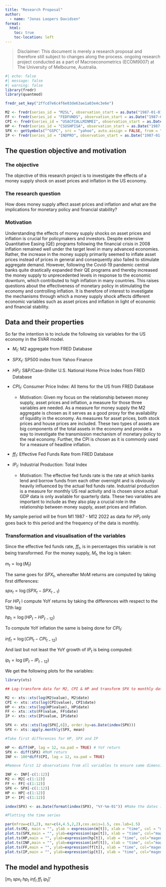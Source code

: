 ```yaml
---
title: "Research Proposal"
author: 
  - name: "Jonas Loopers Davidsen"
format:
  html:
    toc: true
    toc-location: left
---
```

> Disclaimer: This document is merely a research proposal and therefore still subject to changes along the process. ongoing research project conducted as a part of Macroeconometrics (ECOM9007) at The University of Melbourne, Australia.\

```r
#| echo: false
#| message: false
#| warning: false
library(fredr)
library(quantmod)

fredr_set_key("2ffcd7e6c4f6e03de63ae1a03e4c3e6e")

M2 <- fredr(series_id = "M2SL", observation_start = as.Date("1987-01-01"), observation_end = as.Date("2022-12-31"))
FF <- fredr(series_id = "FEDFUNDS", observation_start = as.Date("1987-01-01"), observation_end = as.Date("2022-12-31"))
CPI <- fredr(series_id = "USACPIALLMINMEI", observation_start = as.Date("1987-01-01"), observation_end = as.Date("2022-12-31"))
HP <- fredr(series_id = "CSUSHPISA", observation_start = as.Date("1987-01-01"))
SPX <- getSymbols("^GSPC", src = "yahoo", auto.assign = FALSE, from = "1987-01-01", to = "2022-12-31")
IP <- fredr(series_id = "INDPRO", observation_start = as.Date("1987-01-01"), observation_end = as.Date("2022-12-31"))
```

## The question objective and motivation

### The objective

The objective of this research project is to investigate the effects of a money supply shock on asset prices and inflation in the US economy.

### The research question

How does money supply affect asset prices and inflation and what are the implications for monetary policy and financial stability?

### Motivation

Understanding the effects of money supply shocks on asset prices and inflation is crucial for policymakers and investors. Despite extensive Quantitative Easing (QE) programs following the financial crisis in 2008 inflation remained well under the target level in many advanced economies. Rather, the increase in the money supply primarily seemed to inflate asset prices instead of prices in general and consequently also failed to stimulate aggregate demand. However, following the Covid-19 pandemic central banks quite drastically expanded their QE programs and thereby increased the money supply to unprecedented levels in response to the economic downturn, which contributed to high inflation in many countries. This raises questions about the effectiveness of monetary policy in stimulating the economy and controlling inflation. It is therefore of interest to investigate the mechanisms through which a money supply shock affects different economic variables such as asset prices and inflation in light of economic and financial stability.

## Data and their properties

So far the intention is to include the following six variables for the US economy in the SVAR model.

* $M_t$: M2 aggregate from FRED Database

* $SPX_t$: SP500 index from Yahoo Finance
* $HP_t$: S&P/Case-Shiller U.S. National Home Price Index from FRED Database
* $CPI_t$: Consumer Price Index: All Items for the US from FRED Database
  + Motivation: Given my focus on the relationship between money supply, asset prices and inflation, a measure for those three variables are needed. As a measure for money supply the M2 aggregate is chosen as it serves as a good proxy for the availability of liquidity in the economy. As measures for asset prices, both stock prices and house prices are included. These two types of assets are big components of the total assets in the economy and provide a way to investigate the transmission mechanism of monetary policy to the real economy. Further, the CPI is chosen as it is commonly used for a measure of headline inflation.
* $ff_t$: Effective Fed Funds Rate from FRED Database
* $IP_t$:  Industrial Production: Total Index
  + Motivation: The effective fed funds rate is the rate at which banks lend and borrow funds from each other overnight and is obviously heavily influenced by the actual fed funds rate. Industrial production is a measure for monthly US real activity and is chosen since actual GDP data is only available for quarterly data. These two variables are important to include as they also play a crucial role in the relationship between money supply, asset prices and inflation. 

My sample period will be from M1 1987 - M12 2022 as data for $HP_t$ only goes back to this period and the frequency of the data is monthly.



### Transformation and visualisation of the variables

Since the effective fed funds rate, $ff_t$, is in percentages this variable is not being transformed. For the money supply, $M_t$, the log is taken:

$m_t=\log(M_t)$

The same goes for $SPX_t$, whereafter MoM returns are computed by taking first differences:

$spx_t=\log(SPX_t-SPX_{t-1})$

For $HP_t$ I compute YoY returns by taking the differences with respect to the 12th lag:

$hp_t=\log(HP_t-HP_{t-12})$

To compute YoY inflation the same is being done for $CPI_t$:

$inf_t=\log(CPI_t-CPI_{t-12})$

And last but not least the YoY growth of $IP_t$ is being computed:

$ip_t=\log(IP_t-IP_{t-12})$

We get the following plots for the variables:

```r
library(xts)

## Log-transform data for M2, CPI & HP and transform SPX to monthly data

M2 <- xts::xts(log(M2$value), M2$date)
CPI <- xts::xts(log(CPI$value), CPI$date)
HP <- xts::xts(log(HP$value), HP$date)
FF <- xts::xts(FF$value, FF$date)
IP <- xts::xts(IP$value, IP$date)

SPX <- xts::xts(log(SPX[,6]), order.by=as.Date(index(SPX)))
SPX <- xts::apply.monthly(SPX, mean)

#Take first differences for HP, SPX and IP 

HP <- diff(HP, lag = 12, na.pad = TRUE) # YoY return
SPX <- diff(SPX) #MoM return
INF <- 100*diff(CPI, lag = 12, na.pad = TRUE)

#Remove first 12 observations from all variables to ensure same dimensions

INF <- INF[-c(1:12)]
M2 <- M2[-c(1:12)]
FF <- FF[-c(1:12)]
SPX <- SPX[-c(1:12)]
HP <- HP[-c(1:12)]
IP <- IP[-c(1:12)]

index(SPX) <- as.Date(format(index(SPX), "%Y-%m-01")) #Make the dates in all series align

#Plotting the time series

par(mfrow=c(3,2), mar=c(4,4.5,2,2),cex.axis=1.5, cex.lab=1.5)
plot.ts(M2, main = "", ylab = expression(m[t]), xlab = "time", col = "magenta", lwd = 2)
plot.ts(SPX,main = "", ylab=expression(spx[t]), xlab = "time", col="magenta",lwd=2)
plot.ts(HP,main = "", ylab=expression(hp[t]), xlab = "time", col="magenta",lwd=2)
plot.ts(INF,main = "", ylab=expression(inf[t]), xlab = "time", col="magenta",lwd=2)
plot.ts(FF,main = "", ylab=expression(ff[t]), xlab = "time", col="magenta",lwd=2)
plot.ts(IP,main = "", ylab=expression(ip[t]), xlab = "time", col="magenta",lwd=2)
```
## The model and hypothesis
 
$[m_t$   $spx_t$   $hp_t$   $inf_t$   $ff_t$   $ip_t]'$


\begin{align}
B_0y_t &= b_0 + B_1y_{t-1}+\dots+B_py_{t-p}+u_t\\
u_t|Y_{t-1} &\sim \; iid(\textbf{0}_N,I_N)
\end{align}












